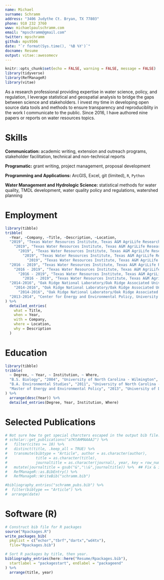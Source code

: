 ```yaml
---
name: Michael
surname: Schramm
address: "3406 Judythe Ct. Bryan, TX 77803"
phone: 910 232 3760
www: michaelpaulschramm.com
email: "mpschramm@gmail.com"
twitter: mpschramm
github: mps9506
date: "`r format(Sys.time(), '%B %Y')`"
docname: Resume
output: vitae::awesomecv
---
```


```r
knitr::opts_chunk$set(echo = FALSE, warning = FALSE, message = FALSE)
library(tidyverse)
library(RefManageR)
library(vitae)
```

\setbool{acvSectionColorHighlight}{false}

As a research professional providing expertise in water science, policy, and regulation, I leverage statistical and geospatial analysis to bridge the gaps between science and stakeholders. I invest my time in developing open source data tools and methods to ensure transparency and reproduciblity in the work I communicate to the public. Since 2016, I have authored nine papers or reports on water resources topics. 

# Skills

**Communication:** academic writing, extension and outreach programs, stakeholder facilitation, technical and non-technical reports

**Programatic:** grant writing, project management, proposal development

**Programming and Applications:** ArcGIS, Excel, git (limited), `R`, `Python`

**Water Management and Hydrologic Science:** statistical methods for water quality, TMDL development, water quality policy and regulations, watershed planning

# Employment

```r
library(tibble)
tribble(
  ~Year, ~Company, ~Title, ~Description, ~Location,
  "2019", "Texas Water Resources Institute, Texas A&M AgriLife Research", "Research Specialist III", "Collaborate with researchers to design, plan, conduct, and coordinate water focused research projects.", "College Station, TX",
    "2019", "Texas Water Resources Institute, Texas A&M AgriLife Research", "Research Specialist III", "Facilitate stakeholder engagement to inform research priorities that address local research needs.", "College Station, TX",
      "2019", "Texas Water Resources Institute, Texas A&M AgriLife Research", "Research Specialist III", "Supervise undergraduate and/or graduate students and other technical or field staff involved in research.", "College Station, TX",
        "2019", "Texas Water Resources Institute, Texas A&M AgriLife Research", "Research Specialist III", "Represent TWRI at local, national, and international meetings to disseminate research findings and network with peers in the field.", "College Station, TX",
          "2019", "Texas Water Resources Institute, Texas A&M AgriLife Research", "Research Specialist III", "Prepare and write proposals to funding agencies; maintain financial accounts related to research projects.", "College Station, TX",
  "2016 - 2019", "Texas Water Resources Institute, Texas A&M AgriLife Research", "Research Associate", "Provide technical support and stakeholder facilitation of watershed planning, TMDL, and I-Plan projects in collaboration with state water resource agencies.", "College Station, TX",
    "2016 - 2019", "Texas Water Resources Institute, Texas A&M AgriLife Research", "Research Associate", "Develop, evaluate, and apply research and statistical methods for water resources planning.", "College Station, TX",
      "2016 - 2019", "Texas Water Resources Institute, Texas A&M AgriLife Research", "Research Associate", "Collborated with state agencies and local stakeholders to publish watershed protection plans, TMDLs, Implementation Plans, and technical reports assessing indicator bacteria pollutant loads.", "College Station, TX",
        "2016 - 2019", "Texas Water Resources Institute, Texas A&M AgriLife Research", "Research Associate", "Worked with Institute scientists and other entities to secure seven projects and $1.3 million in research and water quality improvement funding.", "College Station, TX",
  "2014-2016", "Oak Ridge National Laboratory/Oak Ridge Associated Universities", "Research Associate", "Develop relational database and methods to assess environmental mitigation at U.S. hydropower facilities.", "Oak Ridge, TN",
    "2014-2016", "Oak Ridge National Laboratory/Oak Ridge Associated Universities", "Research Associate", "Utilize statistical and geospatial methods to analyze data.", "Oak Ridge, TN",
      "2014-2016", "Oak Ridge National Laboratory/Oak Ridge Associated Universities", "Research Associate", "Published three peer-reviewed journal articles, two technical reports, and one conference presentation on research findings related to mitigating environmental impacts of hydropower facilites.", "Oak Ridge, TN",
  "2013-2014", "Center for Energy and Environmental Policy, University of Delaware", "Graduate Research Assistant", "Responsible for interviews, data analysis, and developing policy reccomendations in two policy analysis reports delived to the state General Assembly.", "Newark, DE"
) %>% 
  detailed_entries(
    what = Title,
    when = Year, 
    with = Company,
    where = Location,
    why = Description
  )
```

# Education

```r
library(tibble)
tribble(
  ~ Degree, ~ Year, ~ Institution, ~ Where,
  "B.S. Biology", "2004", "University of North Carolina - Wilmington", "Wilmington, NC",
  "B.A. Environmental Studies", "2011", "University of North Carolina - Wilmington", "Wilmington, NC",
  "Master of Energy and Environmental Policy", "2013", "University of Delaware", "Newark, DE"
) %>%
  arrange(desc(Year)) %>%
  detailed_entries(Degree, Year, Institution, Where)
```


# Selected Publications

```r
# Not sure how to get special charcters escaped in the output bib file.
# scholar::get_publications("a7KtAHMAAAAJ") %>%
#   filter(cites >= 10) %>%
#   distinct(title, .keep_all = TRUE) %>%
#   transmute(bibtype = "Article", author = as.character(author),
#             title = as.character(title),
#             journaltitle = as.character(journal), year, key = row_number()) %>%
#   mutate(journaltitle = gsub("&","\\&",journaltitle)) %>%  ## Fix & in title
#   RefManageR::as.BibEntry() %>%
#   RefManageR::WriteBib("schramm.bib")

#bibliography_entries("schramm_pubs.bib") %>%
#  filter(bibtype == "Article") %>%
#  arrange(date)
```


# Software (R)

```r
# Construct bib file for R packages
source("Rpackages.R")
write_packages_bib(
  pkglist = c("echor","tbrf","dartx","wd4tx"),
  file="Rpackages.bib")
```

```r

# Sort R packages by title, then year.
bibliography_entries(here::here("Resume/Rpackages.bib"),
  startlabel = "packagestart", endlabel = "packageend"
) %>%
  arrange(title, year)
```


